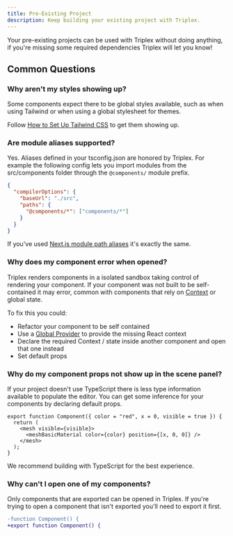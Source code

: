 ```yaml
---
title: Pre-Existing Project
description: Keep building your existing project with Triplex.
---
```


Your pre-existing projects can be used with Triplex without doing anything, if you're missing some required dependencies Triplex will let you know!

## Common Questions

### Why aren't my styles showing up?

Some components expect there to be global styles available, such as when using Tailwind or when using a global stylesheet for themes.

Follow [How to Set Up Tailwind CSS](/resources/tailwind-css) to get them showing up.

### Are module aliases supported?

Yes. Aliases defined in your tsconfig.json are honored by Triplex. For example the following config lets you import modules from the src/components folder through the `@components/` module prefix.

```json filename="tsconfig.json"
{
  "compilerOptions": {
    "baseUrl": "./src",
    "paths": {
      "@components/*": ["components/*"]
    }
  }
}
```

If you've used [Next.js module path aliases](https://nextjs.org/docs/14/app/building-your-application/configuring/absolute-imports-and-module-aliases) it's exactly the same.

### Why does my component error when opened?

Triplex renders components in a isolated sandbox taking control of rendering your component. If your component was not built to be self-contained it may error, common with components that rely on [Context](https://react.dev/learn/passing-data-deeply-with-context) or global state.

To fix this you could:

- Refactor your component to be self contained
- Use a [Global Provider](/docs/building-your-scene/providers) to provide the missing React context
- Declare the required Context / state inside another component and open that one instead
- Set default props

### Why do my component props not show up in the scene panel?

If your project doesn't use TypeScript there is less type information available to populate the editor. You can get some inference for your components by declaring default props.

```tsx /color = "red"/ /x = 0/ /visible = true/
export function Component({ color = "red", x = 0, visible = true }) {
  return (
    <mesh visible={visible}>
      <meshBasicMaterial color={color} position={[x, 0, 0]} />
    </mesh>
  );
}
```

We recommend building with TypeScript for the best experience.

### Why can't I open one of my components?

Only components that are exported can be opened in Triplex. If you're trying to open a component that isn't exported you'll need to export it first.

```diff
-function Component() {
+export function Component() {
```
